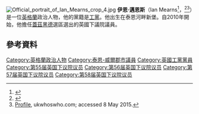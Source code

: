 {{noteTA
|1=zh-cn:伊恩·默恩斯;zh-hant:伊恩·邁恩斯;
|2=zh-cn:默恩斯;zh-hant:邁恩斯;
}}
[[File:Official_portrait_of_Ian_Mearns_crop_4.jpg|thumb]]
'''伊恩·邁恩斯'''（Ian Mearns<ref>{{London Gazette |issue=61230 |date=18 May 2015 |startpage=9118}}</ref>，{{bd|1957年|4月21日}}<ref name="bbcdemocracy">{{Cite web|url=http://news.bbc.co.uk/democracylive/hi/representatives/profiles/84679.stm|title=Democracy Live: Your representatives: Ian Mearns|publisher=BBC|accessdate=20 November 2012|archive-date=2016-03-06|archive-url=https://web.archive.org/web/20160306035703/http://news.bbc.co.uk/democracylive/hi/representatives/profiles/84679.stm|dead-url=no}}</ref><ref>[http://www.ukwhoswho.com/view/article/oupww/whoswho/U251592 Profile], ukwhoswho.com; accessed 8 May 2015.</ref>）是一位[[英格蘭|英格蘭]]政治人物，他的黨籍是[[工黨_(英國)|工黨]]。他出生在泰恩河畔新堡。自2010年開始，他擔任[[蓋茲黑德_(英國國會選區)|蓋茲黑德]]選區選出的英國下議院議員。

==參考資料==
{{Reflist}}

{{DEFAULTSORT:Mearns, Ian}}
[[Category:英格蘭政治人物|Category:英格蘭政治人物]]
[[Category:泰恩-威爾郡市議員|Category:泰恩-威爾郡市議員]]
[[Category:英國工黨黨員|Category:英國工黨黨員]]
[[Category:第55届英国下议院议员|Category:第55届英国下议院议员]]
[[Category:第56届英国下议院议员|Category:第56届英国下议院议员]]
[[Category:第57届英国下议院议员|Category:第57届英国下议院议员]]
[[Category:第58届英国下议院议员|Category:第58届英国下议院议员]]